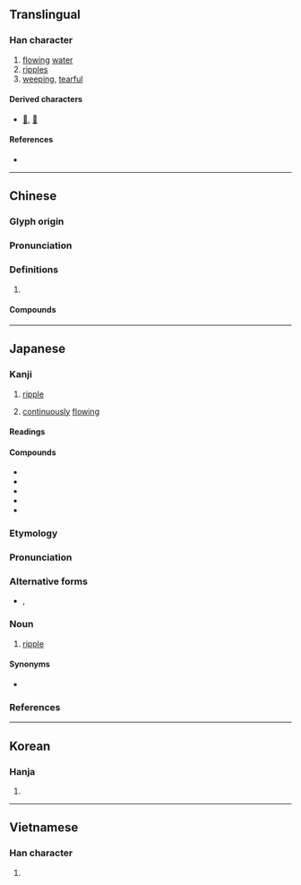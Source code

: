 {{character info/new}}
{{also|涟}}
==Translingual==

===Han character===
{{Han char|rn=85|rad=水|as=11|sn=14|four=35130|canj=EYJJ|ids=⿰氵連}}

# [[flow]]ing [[water]]
# [[ripple]]s
# [[weeping]], [[tearful]]

====Derived characters====
* [[𢣣]], [[𬮖]]

====References====
* {{Han ref|kx=0646.210|dkj=18155|dj=1056.020|hdz=31695.030|uh=6F23|ud=28451|bh=BAA7|bd=47783}}

----

==Chinese==
{{zh-forms|s=涟}}

===Glyph origin===
{{Han etym}}

===Pronunciation===
{{zh-pron
|m=lián
|c=lin4
|mn=liân
|mc=y
|oc=y
|cat=n,a
}}

===Definitions===
{{zh-hanzi}}

# {{rfdef|zh}}

====Compounds====
{{zh-der|楊漣|泣血漣如|淪漣|清漣|漣洏|漣洳|漣漣|漣漪|漪漣}}

----

==Japanese==

===Kanji===
{{ja-kanji|rs=水11}}

# [[ripple]]
# {{lb|sort=れんれん|ja|of|_|tears}} [[continuous]]ly [[flow]]ing

====Readings====
{{ja-readings|goon=[[れん]] (ren)|kanon=[[れん]] (ren)|kun=[[さざなみ]] (sazanami)}}

====Compounds====
* {{ja-r|砂漣|されん|[[sand]] [[ripple]]}}
* {{ja-r|漣漪|れんい|[[ripple]]}}
* {{ja-r|漣音|れんおん|[[mordent]]}}
* {{ja-r|漣痕|れんこん|[[ripple mark]]}}
* {{ja-r|漣漣|れんれん|(''of tears'') [[continuous]]ly [[flow]]ing}}

{{ja-kanjitab|さざなみ|yomi=k}}

===Etymology===
{{prefix|sort=さざなみ|ja|細|tr1=saza-|t1=small|波|tr2=nami|t2=wave}}

===Pronunciation===
{{ja-pron|yomi=k|さざなみ|acc=0|acc_ref=DJR,NHK}}

===Alternative forms===
* {{ja-l|細波}}, {{ja-l|小波}}

===Noun===
{{ja-noun|さざなみ}}

# [[ripple]]

====Synonyms====
* {{ja-r|漣漪|れんい}}

===References===
<references/>

----

==Korean==

===Hanja===
{{ko-hanja|hangeul=[[련]]>[[연]]|eumhun=|rv=ryeon>yeon|mr=ryŏn>yŏn|y=lyen>yen}}

# {{defn|lang=ko|sort=水11}}

----

==Vietnamese==

===Han character===
{{vi-readings|rs=水11| hanviet = lăn}}

# {{defn|lang=vi|sort=水11}}